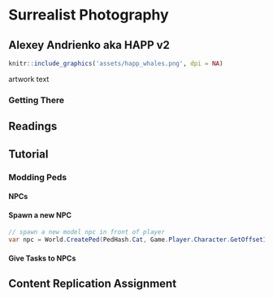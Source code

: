 # Surrealist Photography

## Alexey Andrienko aka HAPP v2

```r
knitr::include_graphics('assets/happ_whales.png', dpi = NA)
```
artwork text

### Getting There

## Readings

## Tutorial

### Modding Peds

#### NPCs

#### Spawn a new NPC

```cs
// spawn a new model npc in front of player
var npc = World.CreatePed(PedHash.Cat, Game.Player.Character.GetOffsetInWorldCoords(new Vector3(0, 5, 0))); 
```

#### Give Tasks to NPCs

## Content Replication Assignment
